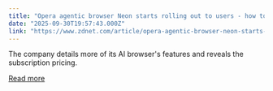 ```yaml
---
title: "Opera agentic browser Neon starts rolling out to users - how to join the waitlist"
date: "2025-09-30T19:57:43.000Z"
link: "https://www.zdnet.com/article/opera-agentic-browser-neon-starts-rolling-out-to-users-how-to-join-the-waitlist/"
---
```


The company details more of its AI browser's features and reveals the subscription pricing.

[Read more](https://www.zdnet.com/article/opera-agentic-browser-neon-starts-rolling-out-to-users-how-to-join-the-waitlist/)
